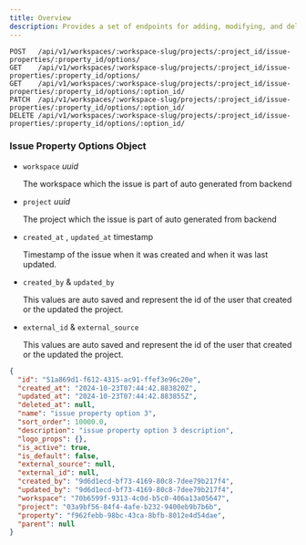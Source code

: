 ```yaml
---
title: Overview
description: Provides a set of endpoints for adding, modifying, and deleting options within the dropdown custom property types.
---
```


```http
POST   /api/v1/workspaces/:workspace-slug/projects/:project_id/issue-properties/:property_id/options/
GET    /api/v1/workspaces/:workspace-slug/projects/:project_id/issue-properties/:property_id/options/
GET    /api/v1/workspaces/:workspace-slug/projects/:project_id/issue-properties/:property_id/options/:option_id/
PATCH  /api/v1/workspaces/:workspace-slug/projects/:project_id/issue-properties/:property_id/options/:option_id/
DELETE /api/v1/workspaces/:workspace-slug/projects/:project_id/issue-properties/:property_id/options/:option_id/
```

### Issue Property Options Object

- `workspace` _uuid_

  The workspace which the issue is part of auto generated from backend

- `project` _uuid_

  The project which the issue is part of auto generated from backend

- `created_at` , `updated_at` timestamp

  Timestamp of the issue when it was created and when it was last updated.

- `created_by` & `updated_by`

  This values are auto saved and represent the id of the user that created or the updated the project.

- `external_id` & `external_source`

  This values are auto saved and represent the id of the user that created or the updated the project.

<ResponseExample>

```json JSON
{
  "id": "51a869d1-f612-4315-ac91-ffef3e96c20e",
  "created_at": "2024-10-23T07:44:42.883820Z",
  "updated_at": "2024-10-23T07:44:42.883855Z",
  "deleted_at": null,
  "name": "issue property option 3",
  "sort_order": 10000.0,
  "description": "issue property option 3 description",
  "logo_props": {},
  "is_active": true,
  "is_default": false,
  "external_source": null,
  "external_id": null,
  "created_by": "9d6d1ecd-bf73-4169-80c8-7dee79b217f4",
  "updated_by": "9d6d1ecd-bf73-4169-80c8-7dee79b217f4",
  "workspace": "70b6599f-9313-4c0d-b5c0-406a13a05647",
  "project": "03a9bf56-84f4-4afe-b232-9400eb9b7b6b",
  "property": "f962febb-98bc-43ca-8bfb-8012e4d54dae",
  "parent": null
}
```

</ResponseExample>
